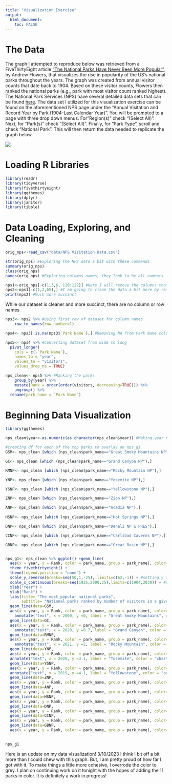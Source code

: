 ```yaml
---
title: "Visualization Exercise"
output:
  html_document:
    toc: FALSE
---
```


# The Data

The graph I attempted to reproduce below was retrieved from a FiveThirtyEight article ["The National Parks Have Never Been More Popular"](https://fivethirtyeight.com/features/the-national-parks-have-never-been-more-popular/), by Andrew Flowers, that visualizes the rise in popularity of the US's national parks throughout the years. The graph was created from annual visitor counts that date back to 1904. Based on these visitor counts, Flowers then ranked the national parks (e.g., park with most visitor count ranked highest). The National Park Services (NPS) have several detailed data sets that can be found [here](https://irma.nps.gov/STATS/Reports/National). The data set I utilized for this visualization exercise can be found on the aforementioned NPS page under the "Annual Visitation and Record Year by Park (1904-Last Calendar Year)". You will be prompted to a page with three drop down menus. For"Region(s)" check "(Select All)". Next, for "Park(s)" check "(Select All)". Finally, for "Park Type", scroll and check "National Park". This will then return the data needed to replicate the graph below.

![](national-parks-map.png)

# Loading R Libraries

```r
library(readr)
library(tidyverse)
library(fivethirtyeight)
library(ggthemes)
library(dplyr)
library(janitor)
library(tibble)
```

# Data Loading, Exploring, and Cleaning

```r
orig_nps<-read_csv("data/NPS Visitation Data.csv")

str(orig_nps) #Exploring the NPS data a bit with these commands
summary(orig_nps)
class(orig_nps)
names(orig_nps) #Exploring columns names, they look to be all numbers

nps1<-orig_nps[-c(1,3,6, 118:122)] #Here I will remove the columns that I do not need by selecting the column number
nps2<-nps1[-c(1,2,65),] #I am going to clean the data a bit more by removing the two rows at the top of the dataset
print(nps2) #Much more succinct
```

While our dataset is cleaner and more succinct, there are no column or row names

```r
nps3<- nps2 %>% #Using first row of dataset for column names 
    row_to_names(row_number=1)

nps4<- nps3[!is.na(nps3$`Park Name`),] #Removing NA from Park Name column

nps5<- nps4 %>% #Converting dataset from wide to long 
  pivot_longer(
    cols = c(-`Park Name`), 
    names_to = "year", 
    values_to = "visitors",
    values_drop_na = TRUE)

nps_clean<- nps5 %>% #Ranking the parks 
    group_by(year) %>%
    mutate(Rank = order(order(visitors, decreasing=TRUE))) %>%
    ungroup() %>%
  rename(park_name = `Park Name`)
```

# Beginning Data Visualization
```r
library(ggthemes)

nps_clean$year<-as.numeric(as.character(nps_clean$year)) #Making year numeric

#Creating df for each of the top parks to overlay on nps_g1
GSM<- nps_clean [which (nps_clean$park_name=="Great Smoky Mountains NP"),]  

GC<- nps_clean [which (nps_clean$park_name=="Grand Canyon NP"),] 

RMNP<- nps_clean [which (nps_clean$park_name=="Rocky Mountain NP"),] 

YNP<- nps_clean [which (nps_clean$park_name=="Yosemite NP"),]

YSNP<- nps_clean [which (nps_clean$park_name=="Yellowstone NP"),] 

ZNP<- nps_clean [which (nps_clean$park_name=="Zion NP"),] 

ANP<- nps_clean [which (nps_clean$park_name=="Acadia NP"),] 
	
HSNP<- nps_clean [which (nps_clean$park_name=="Hot Springs NP"),]

DNP<- nps_clean [which (nps_clean$park_name=="Denali NP & PRES"),]

CCNP<- nps_clean [which (nps_clean$park_name=="Carlsbad Caverns NP"),]

GBNP<- nps_clean [which (nps_clean$park_name=="Great Basin NP"),]


nps_g1<- nps_clean %>% ggplot() +geom_line( 
  aes(x = year, y = Rank, color = park_name, group = park_name), color="grey") +
  theme_fivethirtyeight() +
  theme(legend.position = "none") + 
  scale_y_reverse(breaks=seq(50,1,-25), limits=c(62,-1)) + #setting y axis
  scale_x_continuous(breaks=seq(1925,2000,25),limits=c(1904,2030)) + #setting y axis 
  xlab("Year") + 
  ylab("Rank") +
  labs(title= "The most popular national parks",
       subtitle= "National parks ranked by number of visitors in a given year") + 
  geom_line(data=GSM, 
  aes(x = year, y = Rank, color = park_name, group = park_name), color="darkolivegreen") +
    annotate("text", x = 2000, y =0, label = "Great Smoky Mountains", color = "darkolivegreen", fontface=2, size=3) +
  geom_line(data=GC, 
  aes(x = year, y = Rank, color = park_name, group = park_name), color="deepskyblue4") +
    annotate("text", x = 2020, y =0.7, label = "Grand Canyon", color = "deepskyblue4", fontface=2, size=3) + 
  geom_line(data=RMNP, 
  aes(x = year, y = Rank, color = park_name, group = park_name), color="cyan4")+
    annotate("text", x = 2021, y =2, label = "Rocky Mountain", color = "cyan4", fontface=2, size= 3) +
  geom_line(data=YNP, 
  aes(x = year, y = Rank, color = park_name, group = park_name), color="chartreuse4") +
  annotate("text", x = 2020, y =3.1, label = "Yosemite", color = "chartreuse4", fontface=2, size= 3) +
  geom_line(data=YSNP, 
  aes(x = year, y = Rank, color = park_name, group = park_name), color="orange2") +
  annotate("text", x = 2019, y =4.1, label = "Yellowstone", color = "orange2", fontface=2, size= 3) +
  geom_line(data=ZNP, 
  aes(x = year, y = Rank, color = park_name, group = park_name), color="tomato") +
  geom_line(data=ANP, 
  aes(x = year, y = Rank, color = park_name, group = park_name), color="gold1") +
  geom_line(data=HSNP, 
  aes(x = year, y = Rank, color = park_name, group = park_name), color="plum3") +
  geom_line(data=DNP, 
  aes(x = year, y = Rank, color = park_name, group = park_name), color="mediumpurple1") +
  geom_line(data=CCNP, 
  aes(x = year, y = Rank, color = park_name, group = park_name), color="lightskyblue2") +
  geom_line(data=GBNP, 
  aes(x = year, y = Rank, color = park_name, group = park_name), color="maroon2")
  

nps_g1
```
Here is an update on my data visualization! 3/10/2023
I think I bit off a bit more than I could chew with this graph. But, I am pretty proud of how far I got with it. To make things a little more cohesive, I overrode the color to grey. I plan on continuing work on it tonight with the hopes of adding the 11 parks in color. It is definitely a work in progress!